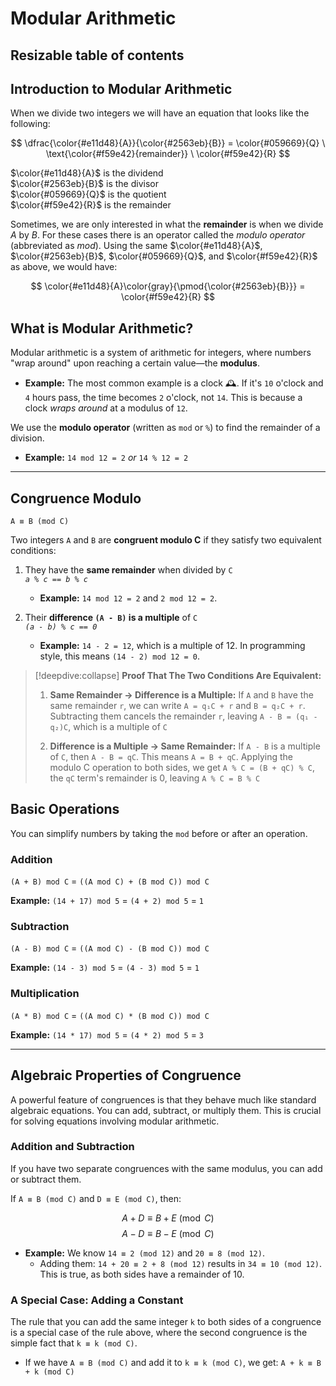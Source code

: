 
# Modular Arithmetic

## Resizable table of contents

## Introduction to Modular Arithmetic

When we divide two integers we will have an equation that looks like the following:



$$
\dfrac{\color{#e11d48}{A}}{\color{#2563eb}{B}} = \color{#059669}{Q} \ \text{\color{#f59e42}{remainder}} \ \color{#f59e42}{R}
$$

$\color{#e11d48}{A}$ is the dividend  
$\color{#2563eb}{B}$ is the divisor  
$\color{#059669}{Q}$ is the quotient  
$\color{#f59e42}{R}$ is the remainder

Sometimes, we are only interested in what the **remainder** is when we divide $A$ by $B$.
For these cases there is an operator called the *modulo operator* (abbreviated as *mod*).
Using the same $\color{#e11d48}{A}$, $\color{#2563eb}{B}$, $\color{#059669}{Q}$, and $\color{#f59e42}{R}$ as above, we would have: 

$$ 
\color{#e11d48}{A}\color{gray}{\pmod{\color{#2563eb}{B}}} = \color{#f59e42}{R} 
$$


## What is Modular Arithmetic?


Modular arithmetic is a system of arithmetic for integers,
 where numbers "wrap around" upon reaching a certain value—the 
 **modulus**.
* **Example:** The most common example is a clock 🕰️. 
 If it's `10` o'clock and `4` hours pass, 
 the time becomes `2` o'clock, not `14`. 
 This is because a clock *wraps around* at a modulus of `12`.

 We use the **modulo operator** (written as `mod` or `%`) 
 to find the remainder of a division.
* **Example:** `14 mod 12 = 2` *or* `14 % 12 = 2`

---

## Congruence Modulo 

`A ≡ B (mod C)`

Two integers `A` and `B` are **congruent modulo C** if they satisfy two equivalent conditions:

1. They have the **same remainder** when divided by `C`  
*`a % c == b % c`*
    * **Example:** `14 mod 12 = 2` and `2 mod 12 = 2`.

2. Their **difference `(A - B)` is a multiple** of `C`  
*`(a - b) % c == 0`*
    * **Example:** `14 - 2 = 12`, which is a multiple of 12. In programming style, this means `(14 - 2) mod 12 = 0`.




> [!deepdive:collapse]
> **Proof That The Two Conditions Are Equivalent:**
> 
> 1.  **Same Remainder → Difference is a Multiple:**
>     If `A` and `B` have the same remainder `r`, we can write `A = q₁C + r`  and `B = q₂C + r`. Subtracting them cancels the remainder `r`, leaving `A - B = (q₁ - q₂)C`, which is a multiple of `C`
> 
> 2. **Difference is a Multiple → Same Remainder:**
>   If `A - B` is a multiple of `C`, then `A - B = qC`. This means `A = B + qC`. Applying the modulo C operation to both sides, we get `A % C = (B + qC) % C`, the `qC` term's remainder is 0, leaving `A % C = B % C`


## Basic Operations

You can simplify numbers by taking the `mod` before or after an operation.

### Addition
`(A + B) mod C` = `((A mod C) + (B mod C)) mod C`

**Example:** `(14 + 17) mod 5` = `(4 + 2) mod 5` = `1`

### Subtraction

`(A - B) mod C` = `((A mod C) - (B mod C)) mod C`

**Example:** `(14 - 3) mod 5` = `(4 - 3) mod 5` = `1`

### Multiplication

`(A * B) mod C` = `((A mod C) * (B mod C)) mod C`
    
**Example:** `(14 * 17) mod 5` = `(4 * 2) mod 5` = `3`

---

## Algebraic Properties of Congruence

A powerful feature of congruences is that they behave much like standard algebraic equations. You can add, subtract, or multiply them. This is crucial for solving equations involving modular arithmetic.

### Addition and Subtraction

If you have two separate congruences with the same modulus, you can add or subtract them.

If `A ≡ B (mod C)` and `D ≡ E (mod C)`, then:

$$A + D \equiv B + E \pmod{C}$$
$$A - D \equiv B - E \pmod{C}$$

* **Example:** We know `14 ≡ 2 (mod 12)` and `20 ≡ 8 (mod 12)`.
    * Adding them: `14 + 20 ≡ 2 + 8 (mod 12)` results in `34 ≡ 10 (mod 12)`. This is true, as both sides have a remainder of 10.

### A Special Case: Adding a Constant

The rule that you can add the same integer `k` to both sides of a congruence is a special case of the rule above, where the second congruence is the simple fact that `k ≡ k (mod C)`.

* If we have `A ≡ B (mod C)` and add it to `k ≡ k (mod C)`, we get:
    `A + k ≡ B + k (mod C)`